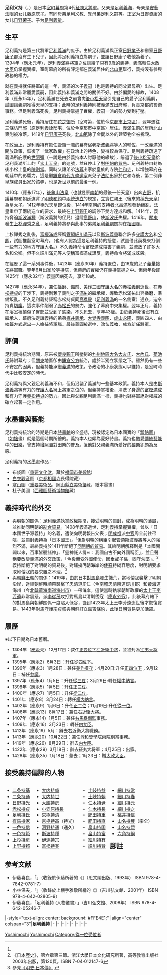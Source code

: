 {{Infobox officeholder
| name= 足利義持
| image= Ashikaga Yoshimochi large.jpg
| caption=[[神護寺|神護寺]]所藏的足利義持像<br /><span style="font-size:smaller;">（相傳為[[土佐行秀|土佐行秀]]所繪）</span>

| order=[[室町幕府|室町幕府]]第4代[[征夷大將軍|征夷大將軍]]
| term_start=1395年1月8日
| term_end=1423年4月28日
| predecessor= [[足利義滿|足利義滿]]
| successor= [[足利義量|足利義量]]

| order1=[[內大臣_(日本)|內大臣]]
| term_start1=1409年9月2日
| term_end1=1419年9月18日
| predecessor1= {{link-ja|二條滿基|二条満基}}
| successor1= {{link-ja|西園寺實永|西園寺実永}}

| birth_date={{Birth date|1386|3|12}}<br />（[[至德_(日本)|至德]]三年二月十二日）
| birth_place= 
| death_date={{Death date and age|1428|2|3|1386|3|12}}<br />（[[應永|應永]]三十五年正月十八日）
| death_place= 
| module = {{日本武士 |child=yes
| 時代 = [[室町時代|室町時代]]前期 - 中期
| 改名 =
| 別名 =
| 諡号 =
| 戒名 = 勝定院殿顯山道詮大禅門
| 墓所 = [[相國寺|相國寺]]勝定院
| 官位 = [[正五位|正五位下]]、[[近衛府|左近衛中將]]、[[征夷大將軍|征夷大將軍]]<br />[[從四位|從四位下]]、[[美作国|美作]]權守、[[正四位|正四位下]]、[[參議|參議]]<br />[[從三位|從三位]]、[[中納言|權中納言]]、[[正三位|正三位]]、[[從二位|從二位]]<br />[[大納言|權大納言]]、[[正二位|正二位]]、[[從一位|從一位]]、[[右近衛大将|右近衛大将]]<br />[[右馬寮御監|右馬寮御監]]、[[內大臣_(日本)|內大臣]]、[[淳和院|淳和]][[獎學院|獎學]][[源氏長者|兩院別當]]、贈[[太政大臣|太政大臣]]
| 幕府 = 
| 氏族 = [[足利氏|足利氏]]（{{link-ja|足利將軍家|足利将軍家|將軍家}}）
| 父 = [[足利義滿|足利義滿]]
| 母 = [[藤原慶子|藤原慶子]]（安藝法眼之女）
| 弟 = [[足利義教|義教]]、[[足利義嗣|義嗣]]、[[義昭|大覺寺義昭]]等人
| 正室 = '''[[日野榮子|日野榮子]]'''（[[日野資康|日野資康]]之女）
| 子   = '''[[足利義量|義量]]'''、[[三淵持清|三淵持清]]
| 養子 = [[猶子|猶子]]：''[[足利持氏|持氏]]''
| 花押 = Ashikaga Yoshimochi kao.jpg
 }}
}}
'''足利义持'''（{{jpn|j=足利 義持|kana=あしかが よしもち|rm=Ashikaga Yoshimochi}}，{{bd|1386年|3月12日|1428年|2月3日|Ashikaga, Yoshimochi}}）是日本[[室町幕府|室町幕府]]第4代[[征夷大將軍|征夷大將軍]]。父亲是[[足利義滿|足利義滿]]，母亲是[[安藝法眼|安藝法眼]]的女儿[[藤原庆子|藤原庆子]]。有同母弟[[足利义教|足利义教]]、異母弟[[足利义嗣|足利义嗣]]等。正室为[[日野資康|日野資康]]的女儿[[日野荣子|日野荣子]]。子为[[足利義量|足利義量]]。
==生平==
足利義持是第三代將軍[[足利義滿|足利義滿]]的庶子。由於足利義滿與正室[[日野業子|日野業子]]和繼室[[日野康子|日野康子]]都沒有生下兒子，因此將足利義持立為嗣子，並讓日野康子收他為養子。1394年（[[應永|應永]]元年），足利義滿將將軍之位讓給了只有9歲的義持，義滿轉任[[太政大臣|太政大臣]]仍掌握實權，室町幕府的所有評定都在義滿居住的[[北山第|北山第]]舉行，義持沒有參與政務的權力。

就在義持就任將軍的這一年，義滿的次子[[足利義嗣|義嗣]]（也是義持的同父異母弟）出生。足利義滿非常寵愛義嗣，因此義持和義滿之間的關係不好。由於偏愛的緣故，1408年（應永15年），足利義滿在死去之前曾向[[後小松天皇|後小松天皇]]引見自己的愛子足利義嗣，試圖讓義嗣獲得天皇的支持；此時的足利義持則被義滿支出府邸，負責京都的警衛事務。但足利義滿死後，足利義持掌握了實權，義嗣一派的勢力受到打壓。

足利義滿死後，義持居住在[[花之御所|花之御所]]（室町第，位於今[[京都市|京都市]][[上京區|上京區]]），翌年遷往三條坊門邸（原[[足利義詮|足利義詮]]邸宅，位於今京都市[[中京區|中京區]]）居住。義滿生前的居所北山第則被冷落。1419年[[日野康子|日野康子]]死後，[[北山第|北山第]]除了金閣以外的建築物全被拆毀。

在政治上，足利義持有擔任[[管領_(幕府)|管領]]一職的幕府宿老[[斯波義將|斯波義將]]等人的輔佐，一改義滿的開放政策，恢復了「武家政權」在政治上的特色，變得較為保守。足利義持疏遠了義滿所庇護的[[世阿彌|世阿彌]]（一說是由於義持本人討厭他的緣故），辭退了[[後小松天皇|後小松天皇]]給足利義滿所上的「[[太上天皇|太上天皇]]」的追號，並且停止了[[明日貿易|對明朝的貿易]]。足利義持自封為後小松上皇的[[院別當|院別當]]。同時又讓弟弟[[法尊|法尊]]出家於皇族的寺院[[仁和寺|仁和寺]]，以增強幕府在朝廷中的影響力。這是繼[[鐮倉時代|鐮倉時代]][[九條道家|九條道家]]派兒子[[法助|法助]]出家於仁和寺後，第二例非皇族成員出家於該寺，也是[[近世|近世]]以前的最後一例。

1410年（應永17年），[[後龜山天皇|後龜山法皇]]（也就是原[[南朝_(日本)|南朝]]的最後一任天皇）出奔[[吉野|吉野]]，抗議幕府和朝廷違背了[[明德和約|明德和約]]中[[兩統迭立|兩統迭立]]的規定，立實仁親王（後來的[[稱光天皇|稱光天皇]]）為皇太子。1412年稱光天皇即位後，1414年南朝的支持者[[北畠滿雅|北畠滿雅]]發動叛亂，法皇重申了兩統迭立的要求，最終在[[說成親王|上野親王]]的調停下雙方達成和解。1414年，義持脅迫[[斯波滿種|斯波滿種]]（斯波義將的侄兒）退隱[[高野山|高野山]]，使[[斯波氏|斯波氏]]失權。1416年，[[关东地方|關東]]發生[[上杉禪秀之亂|上杉禪秀之亂]]，足利義持將參與此事的弟弟[[足利義嗣|足利義嗣]]關押在[[相國寺|相國寺]]。

上杉禪秀之亂後，[[富樫滿成|富樫滿成]]誣稱[[管領_(幕府)|管領]][[細川滿元|細川滿元]]以及[[斯波義重|斯波義重]]聯合許多[[守護大名|守護大名]]和[[公卿|公卿]]，試圖推翻室町幕府。（也有人認為這是足利義持的授意，試圖借此契機來打倒一些有力的地方守護大名。）不久義持命令富樫滿成殺害了義嗣，並流放了許多大名和公卿。但不久細川滿元等人便稱富樫滿成謀反，義持命令將滿成誅殺。

在經歷了這一系列事件後，1423年（應永30年）義持退位，由16歲的兒子[[足利義量|義量]]接任將軍職。翌年6月出家於[[等持院|等持院]]，但幕府的實權仍在義持掌握之中。但兩年後即1425年（應永32年）義量因病死去，享年18歲。

1427年（應永34年），兼任[[播磨|播磨]]、[[備前|備前]]、[[美作|美作]]三國[[守護大名|守護大名]]的[[赤松義則|赤松義則]]逝世，在[[赤松持貞|赤松持貞]]的干涉下，義持剝奪了義則之子[[赤松滿祐|滿祐]]的繼承權，導致赤松滿祐出奔播磨，準備叛亂。不久足利義持誣稱赤松持貞同[[高橋殿|高橋殿]]（[[足利義滿|足利義滿]]的一名側室）通姦，迫令持貞[[切腹|切腹]]。這次事件削弱了[[赤松氏|赤松氏]]的勢力，強化了幕府中央集權。翌年正月，義持在浴室裡撓傷了臀部並受到了感染，不久死去，享年43歲。由於義持死後沒有立繼承人，幕府決定讓義持的弟弟[[梶井義承|梶井義承]]、[[大覺寺義昭|大覺寺義昭]]、[[虎山永隆|虎山永隆]]、義圓四人，由抽籤方式選出一人擔任將軍職。最後義圓被選中，改名[[足利義教|義教]]，成為新任將軍。

==評價==
足利義持統治期間，原來被[[懷良親王|懷良親王]]所壓制的[[九州島|九州地區]][[大名_(稱謂)|大名]][[大友氏|大友氏]]、[[大內氏|大內氏]]、[[菊池氏|菊池氏]]歸附幕府；但[[关东地方|關東]]地區卻由[[鐮倉公方|鐮倉公方]]統治，處於半獨立狀態之下。雖然仍有一些不安定的因素，但義持能承繼[[足利義滿|義滿]]的政策，令政治的小康狀態可以維持，是室町時代中比較安定的時代。

足利義持與父親足利義滿不和，但仍沿襲了義滿的一些基本政策。義持本人是由[[斯波義將|斯波義將]]等有力的[[守護大名|守護大名]]擁上將軍之位的，但義持掌權後，清洗了身邊的[[富樫滿成|富樫滿成]]和有力守護[[赤松持貞|赤松持貞]]的勢力。因此與父親足利義滿一樣，義持也對將軍絕對權威的確立起著一定作用。
==水墨畫與藝能==
足利義持統治的時期是日本[[詩畫軸|詩畫軸]]的全盛期，現被認定為日本國寶的「[[瓢鮎圖|瓢鮎圖]]」（[[如拙|如拙]]畫）就是這個時期所繪的。義持本人也頗為愛好詩畫。義持也酷愛[[日本傳統藝能|傳統藝能]]中的[[田樂|田樂]]，曾支持[[增阿彌|增阿彌]]對田樂的普及。但他對父親義滿所愛好的[[猿樂|猿樂]]卻頗為反感。

足利義持的[[水墨畫|水墨畫]]作品：
*布袋圖（[[重要文化財|重要文化財]]，藏於[[福岡市美術館|福岡市美術館]]）
*[[白衣觀音|白衣觀音]]圖（[[京都|京都]][[相國寺|相國寺]]長得院藏）
*[[寒山|寒山]]圖（[[重要美術品|重要美術品]]，[[岡山縣立美術館|岡山縣立美術館]]藏，紙本墨畫）
*杜子美圖（[[西雅圖藝術博物館|西雅圖藝術博物館]]藏）
== 義持時代的外交 ==
*與[[明朝|明朝]]的關係：[[足利義滿|足利義滿]]執掌政權期間，接受[[明朝|明朝]]的[[冊封|冊封]]，成為明朝的[[藩屬|藩屬]]，並推動同明朝的[[勘合貿易|勘合貿易]]。1408年義滿逝世，足利義持掌握實權，曾以「日本國世子源義持」的名義，遣使向明朝報告父喪；[[明成祖|明成祖]]派[[中官|中官]]周全前往弔唁，並冊封義持為「[[日本國王|日本國王]]」。<ref name="mingshi"/>但對明朝的稱臣引起[[管領_(幕府)|管領]][[斯波義將|斯波義將]]等人的強烈不滿，最終義持於1411年斷絕了[[明日貿易|同明朝的貿易]]。其給明朝解釋則是「本國開闢以來，百事皆聽諸神」、「靈神託人謂曰：我國自古不向外國稱臣」，並且聲稱要改變義滿的外交政策，「今後無受外國使命，因垂戒子孫，固守勿墜」。<ref>《日本歷史》，第六章第三節。浙江大學日本文化研究所著，高等教育出版社2003年出版，第120頁。ISBN 7-04-012147-6</ref>義持斷絕了對明朝的貿易後，對騷擾明朝海岸的[[倭寇|倭寇]]持縱容態度，對明朝要求取締倭寇的要求置之不理。<ref name="mingshi">參見[http://www.guoxue.com/shibu/24shi/mingshi/ms_322.htm 《明史·日本傳》] {{Wayback|url=http://www.guoxue.com/shibu/24shi/mingshi/ms_322.htm |date=20110928145628 }}</ref>
*與[[朝鮮王朝|朝鮮王朝]]的關係：1419年，由於日本[[對馬島|對馬島]]發生饑荒，當地倭寇襲擊了明朝沿岸，途經[[朝鮮半島|朝鮮]]時順帶襲擊了[[忠清道|忠清道]]庇仁（今[[南韓|南韓]][[忠清南道|忠清南道]][[舒川郡|舒川郡]]）和[[黃海道|黃海道]]海州（今[[北韓|北韓]][[黃海南道|黃海南道]][[海州市|海州市]]）一帶海岸。這使當時執掌朝鮮政權的[[太上王|太上王]][[李芳遠|李芳遠]]非常震怒，派[[李從茂|李從茂]]攻打對馬島以清剿倭寇（[[應永外寇|應永外寇]]）。此後幕府轄下的對馬島與朝鮮關係一度陷入低谷，直到1423年太上王李芳遠逝世後才恢復貿易。1443年[[對馬國|對馬]][[守護|守護]][[宗貞盛|宗貞盛]]與朝鮮訂立[[嘉吉條約|嘉吉條約]]，此後[[日朝貿易|日朝貿易]]更加活躍。

== 履歷 ==
※以下日期為日本舊曆。
* 1394年（[[應永|應永]]元）12月17日：敘任[[正五位|正五位下]][[左近衛中將|左近衛中將]]，並被封為[[征夷大将軍|征夷大将軍]]。 
* 1395年（應永2）6月3日：升任[[從四位|從四位下]]。
* 1396年（應永3）1月28日：兼任[[美作國|美作權守]]；4月20日:升任[[正四位|正四位下]]；9月12日：補任[[参議|参議]]。 
* 1397年（應永4）1月5日：升任[[從三位|從三位]]；3月29日:轉任[[權中納言|權中納言]]。 
* 1398年（應永5）1月5日：升任[[正三位|正三位]]。 
* 1400年（應永7）1月5日：升任[[從二位|從二位]]。
* 1401年（應永8）3月24日：轉任[[權大納言|權大納言]]。 
* 1402年（應永9）1月6日：升任[[正二位|正二位]]；11月19日:升任[[從一位|從一位]]。 
* 1406年（應永13）8月17日：兼任[[右近衛大將|右近衛大將]]。
* 1407年（應永14）1月5日：兼任[[右馬寮御監|右馬寮御監]]事務。
* 1409年（應永16）3月23日：轉任[[内大臣|内大臣]]。
* 1412年（應永19）5月：辭去右近衛大將職務。 
* 1413年（應永20）10月22日：兼任[[源氏長者|淳和獎學院兩院別當]]事務。
* 1419年（應永26）8月29日：辭去[[内大臣|内大臣]]。 
* 1422年（應永29）3月18日：辭去征夷大将軍；4月25日：出家。 
* 1428年（應永35）1月18日：薨去；1月23日：贈[[太政大臣|太政大臣]]。

== 接受義持偏諱的人物 ==
<div style="float: left; vertical-align: top; white-space: nowrap; margin-right: 1em;">
* [[二条持基|二条持基]]
* [[二条持通|二条持通]]
* [[日野持光|日野持光]]
* [[赤松持貞|赤松持貞]]
* [[足利持氏|足利持氏]]
* [[有馬持家|有馬持家]]
* [[一色持信|一色持信]]
* [[一色持範|一色持範]]
* [[上杉持房|上杉持房]]
* [[上野持賴|上野持賴]]
</div><div style="float: left; vertical-align: top; white-space: nowrap; margin-right: 1em;">
* [[大内持盛|大内持盛]]
* [[大内持世|大内持世]]
* [[大館持房|大館持房]]
* [[小笠原持長|小笠原持長]]
* [[京極持清|京極持清]]
* [[京極持高|京極持高]]（持光）
* [[河野通久|河野持通]]（通久）
* [[斯波持種|斯波持種]]
* [[伊達持宗|伊達持宗]]
* [[富樫持春|富樫持春]]
</div><div style="float: left; vertical-align: top; white-space: nowrap; margin-right: 1em;">
* [[土岐持益_(守護)|土岐持益]]
* [[土岐持賴|土岐持賴]]
* [[仁木持尹|仁木持尹]]
* [[仁木持長|仁木持長]]
* [[肥田持重|肥田持重]]
* [[肥田持直|肥田持直]]
* [[畠山持国|畠山持国]]
* [[畠山持富|畠山持富]]
* [[細川持有|細川持有]]
* [[細川持賢|細川持賢]]
</div><div style="float: left; vertical-align: top; white-space: nowrap; margin-right: 1em;">
* [[細川持常|細川持常]]
* [[細川持春|細川持春]]
* [[細川持元|細川持元]]
* [[細川持之|細川持之]]
* [[桃井持信|桃井持信]]
* [[山名持豐|山名持豐]]（宗全）
* [[山名持熙|山名持熙]]
* [[六角持綱|六角持綱]]
</div>{{Clear|left}}

==腳註==
{{reflist}}

== 参考文献 ==
* 伊藤喜良，「{{lang|ja|義持政権をめぐって –禅秀の乱前後における中央政局の一側面}}」（收錄於伊藤所著的《{{lang|ja|日本中世の王権と権威}}》（思文閣出版、1993年） ISBN 978-4-7842-0781-7） 
* 小林保夫，「{{lang|ja|室町幕府将軍専制化の契機について –足利義持期の二つの事件をめぐって-}}」（收錄於上横手雅敬所編的《{{lang|ja|中世公武権力の構造と展開}}》（吉川弘文館、2001年） ISBN 978-4-642-02805-9）
* 伊藤喜良，「足利義持 (人物叢書) 」（吉川弘文館、2008年） ISBN 978-4-642-05246-7

{{start box|width=auto}}
|-style="text-align: center; background: #FFE4E1;"
|align="center" colspan="3"|'''足利義持'''
|-
{{s-off}}
|-
{{s-vacant||last={{link-ja|二條滿基|二条満基}}}}
{{s-title|[[內大臣|內大臣]]|1409年9月2日－1419年9月18日}}
{{s-vacant||next={{link-ja|西園寺實永|西園寺実永}}}}
|-
{{s-mil}}
|-
{{s-before|[[足利義滿|足利義滿]]}}
{{s-title|[[室町幕府將軍列表|征夷大將軍]]|1395年1月8日－1423年4月28日}}
{{s-after|[[足利義量|足利義量]]}}
|-
{{s-before|{{link-ja|德大寺公俊|徳大寺公俊}}}}
{{s-title|{{link-ja|近衛大將|近衛大将|右大將}}|1406年9月29日－1412年7月8日}}
{{s-vacant||next={{link-ja|九條滿教|九条満教}}}}
|-
{{s-reg|other}}
|-
{{s-before|rows=2|[[足利義滿|足利義滿]]}}
{{s-title|{{link-ja|足利將軍家|足利将軍家}}第4代當主|1395年－1423年}}
{{s-after|[[足利義量|足利義量]]}}
|-
{{s-title|[[源氏長者|源氏長者]]|1413年－1428年}}
{{s-after|{{link-ja|久我清通|久我清通}}}}
{{end box}}

{{足利宗家歷代當主}}
{{室町幕府将军}}

{{Authority control}}
{{DEFAULTSORT:Ashikaga, Yoshimochi}}
[[Category:室町幕府將軍|Yoshimochi]]
[[Category:將軍足利氏|Yoshimochi]]
[[Category:從一位受位者|Category:從一位受位者]]